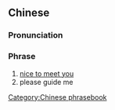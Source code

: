 ==Chinese==
{{zh-forms|type=112}}

===Pronunciation===
{{zh-pron
|m=duōduō zhǐjiào
|c=do1 do1 zi2 gaau3
|h=pfs=tô-tô-chṳ́-kau
|mn=to-to chí-kàu
|cat=ph
}}

===Phrase===
{{zh-phrase}}

# [[nice to meet you]]
# please guide me

[[Category:Chinese phrasebook]]